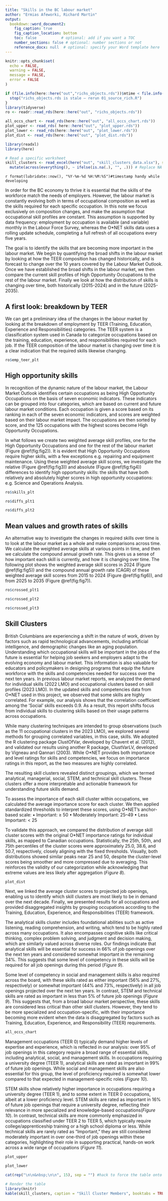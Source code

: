```yaml
---
title: "Skills in the BC labour market"
author: "Ermias Afeworki, Richard Martin"
output:
  bookdown::word_document2:
    fig_caption: true
    fig_caption_location: bottom
    toc: false           # optional: add if you want a TOC
    number_sections: false # optional: number sections or not
    reference_docx: null  # optional: specify your Word template here
---
```


```r
knitr::opts_chunk$set(
  echo = FALSE,
  warning = FALSE,
  message = FALSE,
  error = FALSE
)

if (file.info(here::here("out","richs_objects.rds"))$mtime < file.info("01_source_rich.R")$mtime) {
  stop("richs_objects.rds is stale — rerun 01_source_rich.R")
}
library(tidyverse)
ro <- readr::read_rds(here::here("out", "richs_objects.rds"))

all_occs_chart <- read_rds(here::here("out", "all_occs_chart.rds"))
plot_upper <- read_rds( here::here("out", "plot_upper.rds"))
plot_lower <- read_rds(here::here("out", "plot_lower.rds"))
plot_dist <- read_rds(here::here("out", "plot_dist.rds"))

library(readxl)
library(here)

# Read a specific worksheet
skill_clusters <- read_excel(here("out", "skill_clusters_data.xlsx"), sheet = "skill_clusters_tbl") |> 
  mutate(across(everything(), ~ ifelse(is.na(.), "", .))) # Replace NA with blank space


```

`r format(lubridate::now(), "%Y-%m-%d %H:%M:%S")#timestamp handy while developing`

In order for the BC economy to thrive it is essential that the skills of the workforce match the needs of employers. However, the labour market is constantly evolving both in terms of occupational composition as well as the skills required for each specific occupation. In this note we focus exclusively on composition changes, and make the assumption that occupational skill profiles are constant. This assumption is supported by data frequency: employment by occupation is available (and variable) monthly in the Labour Force Survey, whereas the O\*NET skills data uses a rolling update schedule, completing a full refresh of all occupations every five years.

The goal is to identify the skills that are becoming more important in the labour market. We begin by quantifying the broad shifts in the labour market by looking at how the TEER composition has changed historically, and is forecast to change over the 10 years covered by the Labour Market Outlook. Once we have established the broad shifts in the labour market, we then compare the current skill profiles of High Opportunity Occupations to the rest of the labour market. Finally we look at how the distribution of skills is changing over time, both historically (2015-2024) and in the future (2025-2035).

## A first look: breakdown by TEER

We can get a preliminary idea of the changes in the labour market by looking at the breakdown of employment by TEER (Training, Education, Experience and Responsibilities) categories. The TEER system is a classification system used in Canada to categorize occupations based on the training, education, experience, and responsibilities required for each job. If the TEER composition of the labour market is changing over time it is a clear indication that the required skills likewise changing.

```r
ro$emp_teer_plt 
```

## High opportunity skills

In recognition of the dynamic nature of the labour market, the Labour Market Outlook identifies certain occupations as being High Opportunity Occupations on the basis of seven economic indicators. These indicators can be grouped into four categories, which are based on current and future labour market conditions. Each occupation is given a score based on its ranking in each of the seven economic indicators, and scores are weighted based on their labour market impact. The occupations are then sorted by score, and the 125 occupations with the highest scores become High Opportunity Occupations.

In what follows we create two weighted average skill profiles, one for the High Opportunity Occupations and one for the rest of the labour market (Figure \@ref(fig:fig2)). It is evident that High Opportunity Occupations require higher skills, with a few exceptions e.g. repairing and equipment maintenance. Using these weighted average skill scores, we investigate the relative (Figure \@ref(fig:fig3)) and absolute (Figure \@ref(fig:fig4)) differences to identify high opportunity skills: the skills that have both relatively and absolutely higher scores in high opportunity occupations: e.g. Science and Operations Analysis. 

```r
ro$skills_plt
```

```r
ro$diffs_plt1
```

```r
ro$diffs_plt2
```

## Mean values and growth rates of skills

An alternative way to investigate the changes in required skills over time is to look at the labour market as a whole and make comparisons across time. We calculate the weighted average skills at various points in time, and then we calculate the compound annual growth rate.  This gives us a sense of how important each skill is currently, and how it is changing over time. The following plot shows the weighted average skill scores in 2024 (Figure \@ref(fig:fig5)) and the compound annual growth rate (CAGR) of these weighted average skill scores from 2015 to 2024 (Figure \@ref(fig:fig6)), and from 2025 to 2035 (Figure \@ref(fig:fig7)).

```r
ro$crossed_plt1
```

```r
ro$crossed_plt2
```

```r
ro$crossed_plt3 
```

## Skill Clusters

British Columbians are experiencing a shift in the nature of work, driven by factors such as rapid technological advancements, including artificial intelligence, and demographic changes like an aging population. Understanding which occupational skills will be important in the jobs of the future is essential for helping job seekers and employers adapt to the evolving economy and labour market. This information is also valuable for educators and policymakers in designing programs that equip the future workforce with the skills and competencies needed for success over the next ten years.
In previous labour market reports, we analyzed the demand for individual skills (2022 LMO) and occupational clusters based on skill profiles (2023 LMO). In the updated skills and competencies data from O*NET used in this project, we observed that some skills are highly correlated. For example, our analysis shows that the correlation coefficient among the ‘Social’ skills exceeds 0.9. As a result, this report shifts focus from individual skills to clustering skills based on their usage patterns across occupations.

While many clustering techniques are intended to group observations (such as the 11 occupational clusters in the 2023 LMO), we explored several methods for grouping correlated variables, in this case, skills. We adopted the R clustering package ClustOfVar, developed by Chavent et al. (2012), and validated our results using another R package, ClustVarLV, developed by Vigneau and Qannari (2003). While O*NET provides both importance and level ratings for skills and competencies, we focus on importance ratings in this report, as the two measures are highly correlated.

The resulting skill clusters revealed distinct groupings, which we termed analytical, managerial, social, STEM, and technical skill clusters. These clusters offer a more interpretable and actionable framework for understanding future skills demand.

To assess the importance of each skill cluster within occupations, we calculated the average importance score for each cluster. We then applied standardized thresholds to interpret these scores, using O*NET’s anchor-based scale:
•	Important: ≥ 50
•	Moderately Important: 25–49
•	Less Important: < 25

To validate this approach, we compared the distribution of average skill cluster scores with the original O*NET importance ratings for individual skills, as mapped to Canadian occupations. Statistically, the 25th, 50th, and 75th percentiles of the cluster scores were approximately 25.0, 38.6, and 50.7, respectively, closely aligning with the fixed thresholds. Visually, both distributions showed similar peaks near 25 and 50, despite the cluster-level scores being smoother and more compressed due to averaging. This reinforces the validity of our categorization while acknowledging that extreme values are less likely after aggregation (_Figure 8_).



```r
plot_dist
```

Next, we linked the average cluster scores to projected job openings, enabling us to identify which skill clusters are most likely to be in demand over the next decade. Finally, we presented results for all occupations and provided disaggregated insights by grouping occupations according to the Training, Education, Experience, and Responsibilities (TEER) framework.

The analytical skills cluster includes foundational abilities such as active listening, reading comprehension, and writing, which tend to be highly rated across many occupations. It also encompasses cognitive skills like critical thinking, complex problem solving, and judgment and decision making, which are similarly valued across diverse roles. Our findings indicate that analytical skills will be essential for success in 66% of job openings over the next ten years and considered somewhat important in the remaining 34%. This suggests that some level of competency in these skills will be required for all job openings during this period (*Figure 9*).

Some level of competency in social and management skills is also required across the board, with these skills rated as either important (56% and 27%, respectively) or somewhat important (44% and 73%, respectively) in all job openings projected over the next ten years. In contrast, STEM and technical skills are rated as important in less than 5% of future job openings (*Figure 9*). This suggests that, from a broad labour market perspective, these skills are considered less critical than other skill clusters. However, they tend to be more specialized and occupation-specific, with their importance becoming more evident when the data is disaggregated by factors such as Training, Education, Experience, and Responsibility (TEER) requirements.



```r
all_occs_chart
```

Management occupations (TEER 0) typically demand higher levels of expertise and experience, which is reflected in our analysis: over 95% of job openings in this category require a broad range of essential skills, including analytical, social, and management skills. In occupations requiring a university degree (TEER 1), analytical skills are rated as important in 99% of future job openings. While social and management skills are also essential for this group, the level of proficiency required is somewhat lower compared to that expected in management-specific roles (*Figure 10*).

STEM skills show relatively higher importance in occupations requiring a university degree (TEER 1), and to some extent in TEER 0 occupations, albeit at a lower proficiency level. STEM skills are rated as important in 16% of future job openings that require a university degree, reflecting their relevance in more specialized and knowledge-based occupations(*Figure 10*). In contrast, technical skills are more commonly emphasized in occupations classified under TEER 2 to TEER 5, which typically require college/apprenticeship training or a high school diploma or less. While technical skills are rarely rated as “Important,” they are still considered moderately important in over one-third of job openings within these categories, highlighting their role in supporting practical, hands-on work across a wide range of occupations (*Figure 11*).


```r
plot_upper
```

```r
plot_lower
```

```r
cat(rep("\n\n&nbsp;\n\n", 15), sep = "") #hack to force the table onto next page... can't do pagebreaks with bookdown
```


```r
# Render the table
library(knitr)
kable(skill_clusters, caption = "Skill Cluster Members", booktabs = TRUE)
```

